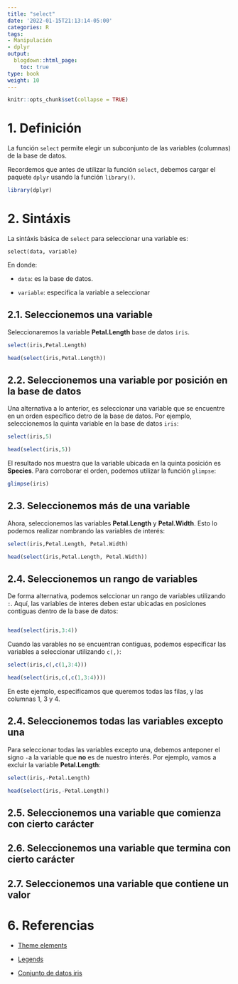 ```yaml
---
title: "select"
date: '2022-01-15T21:13:14-05:00'
categories: R
tags:
- Manipulación
- dplyr
output:
  blogdown::html_page:
    toc: true
type: book
weight: 10
---
```

```r
knitr::opts_chunk$set(collapse = TRUE)
```

# 1. Definición
La función `select` permite elegir un subconjunto de las variables (columnas) de la base de datos.

Recordemos que antes de utilizar la función `select`, debemos cargar el paquete `dplyr` usando la función `library()`.


```r
library(dplyr)
```


# 2. Sintáxis 

La sintáxis básica de `select` para seleccionar una variable es:

`select(data, variable)`

En donde:

* `data`: es la base de datos.

* `variable`: especifica la variable a seleccionar


## 2.1. Seleccionemos una variable
Seleccionaremos la variable **Petal.Length** base de datos `iris`.

```r
select(iris,Petal.Length)
```


```r
head(select(iris,Petal.Length))
```

## 2.2. Seleccionemos una variable por posición en la base de datos
Una alternativa a lo anterior, es seleccionar una variable que se encuentre en un orden específico detro de la base de datos. Por ejemplo, seleccionemos la quinta variable en la base de datos `iris`:

```r
select(iris,5)
```

```r
head(select(iris,5))
```

El resultado nos muestra que la variable ubicada en la quinta posición es **Species**. Para corroborar el orden, podemos utilizar la función `glimpse`:

```r
glimpse(iris)
```

## 2.3. Seleccionemos más de una variable
Ahora, seleccionemos las variables **Petal.Length** y **Petal.Width**. Esto lo podemos realizar nombrando las variables de interés:

```r
select(iris,Petal.Length, Petal.Width)
```

```r
head(select(iris,Petal.Length, Petal.Width))
```


## 2.4. Seleccionemos un rango de variables
De forma alternativa, podemos selccionar un rango de variables utilizando `:`. Aquí, las variables de interes deben estar ubicadas en posiciones contiguas dentro de la base de datos:

```r

```


```r
head(select(iris,3:4))
```

Cuando las varables no se encuentran contiguas, podemos especificar las variables a seleccionar utilizando `c(,)`:

```r
select(iris,c(,c(1,3:4)))
```

```r
head(select(iris,c(,c(1,3:4))))
```

En este ejemplo, especificamos que queremos todas las filas, y las columnas 1, 3 y 4.

## 2.4. Seleccionemos todas las variables excepto una
Para seleccionar todas las variables excepto una, debemos anteponer el signo `-`a la variable que **no** es de nuestro interés. Por ejemplo, vamos a excluir la variable **Petal.Length**:


```r
select(iris,-Petal.Length)
```


```r
head(select(iris,-Petal.Length))
```


## 2.5. Seleccionemos una variable que comienza con cierto carácter

## 2.6. Seleccionemos una variable que termina con cierto carácter

## 2.7. Seleccionemos una variable que contiene un valor




# 6. Referencias

* [Theme elements](https://ggplot2.tidyverse.org/reference/element.html)

* [Legends](http://www.cookbook-r.com/Graphs/Legends_(ggplot2)/)

* [Conjunto de datos iris](https://es.wikipedia.org/wiki/Conjunto_de_datos_flor_iris)